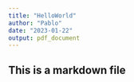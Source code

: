 ```yaml
---
title: "HelloWorld"
author: "Pablo"
date: "2023-01-22"
output: pdf_document
---
```


## This is a markdown file
